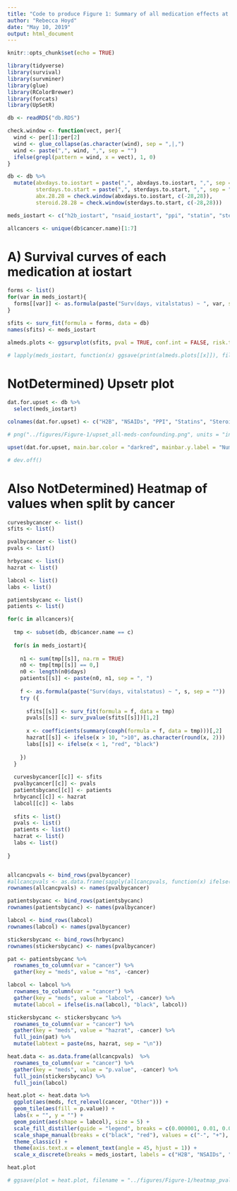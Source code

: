 ```yaml
---
title: "Code to produce Figure 1: Summary of all medication effects at iostart"
author: "Rebecca Hoyd"
date: "May 10, 2019"
output: html_document
---
```


```r
knitr::opts_chunk$set(echo = TRUE)

library(tidyverse)
library(survival)
library(survminer)
library(glue)
library(RColorBrewer)
library(forcats)
library(UpSetR)
```

```r
db <- readRDS("db.RDS")
```

```r
check.window <- function(vect, per){
  wind <- per[1]:per[2]
  wind <- glue_collapse(as.character(wind), sep = ",|,")
  wind <- paste(",", wind, ",", sep = "")
  ifelse(grepl(pattern = wind, x = vect), 1, 0)
}

db <- db %>%
  mutate(abxdays.to.iostart = paste(",", abxdays.to.iostart, ",", sep = ""),
         sterdays.to.start = paste(",", sterdays.to.start, ",", sep = ""),
         abx.28.28 = check.window(abxdays.to.iostart, c(-28,28)),
         steroid.28.28 = check.window(sterdays.to.start, c(-28,28)))
```


```r
meds_iostart <- c("h2b_iostart", "nsaid_iostart", "ppi", "statin", "steroid.28.28", "abx.28.28")

allcancers <- unique(db$cancer.name)[1:7]
```

# A) Survival curves of each medication at iostart

```r
forms <- list()
for(var in meds_iostart){
  forms[[var]] <- as.formula(paste("Surv(days, vitalstatus) ~ ", var, sep = ""))
}

sfits <- surv_fit(formula = forms, data = db)
names(sfits) <- meds_iostart

almeds.plots <- ggsurvplot(sfits, pval = TRUE, conf.int = FALSE, risk.table = TRUE,title = "", legend.title = "", legend.labs = list(c("Not prescribed", "Prescribed")), ylab = "", xlab = "Days", palette = c("slateblue2", "lightsalmon2"), fontsize = 6, font.legend = list(size = 12))
```

```r
# lapply(meds_iostart, function(x) ggsave(print(almeds.plots[[x]]), filename = paste("../figures/Figure-1/surv-curve_", x, ".png", sep = ""), device = "png"))
```

# NotDetermined) Upsetr plot

```r
dat.for.upset <- db %>%
  select(meds_iostart)

colnames(dat.for.upset) <- c("H2B", "NSAIDs", "PPI", "Statins", "Steroids", "Antibiotics")
```

```r
# png("../figures/Figure-1/upset_all-meds-confounding.png", units = "in", height = 5, width = 8, res = 600)

upset(dat.for.upset, main.bar.color = "darkred", mainbar.y.label = "Number of Patients", matrix.color = "dark blue", sets.x.label = "")

# dev.off()
```


# Also NotDetermined) Heatmap of values when split by cancer

```r
curvesbycancer <- list()
sfits <- list()

pvalbycancer <- list()
pvals <- list()

hrbycanc <- list()
hazrat <- list()

labcol <- list()
labs <- list()

patientsbycanc <- list()
patients <- list()

for(c in allcancers){
  
  tmp <- subset(db, db$cancer.name == c)
  
  for(s in meds_iostart){
    
    n1 <- sum(tmp[[s]], na.rm = TRUE)
    n0 <- tmp[tmp[[s]] == 0,]
    n0 <- length(n0$days)
    patients[[s]] <- paste(n0, n1, sep = ", ")
    
    f <- as.formula(paste("Surv(days, vitalstatus) ~ ", s, sep = ""))
    try ({
      
      sfits[[s]] <- surv_fit(formula = f, data = tmp)
      pvals[[s]] <- surv_pvalue(sfits[[s]])[1,2]
      
      x <- coefficients(summary(coxph(formula = f, data = tmp)))[,2]
      hazrat[[s]] <- ifelse(x > 10, ">10", as.character(round(x, 2)))
      labs[[s]] <- ifelse(x < 1, "red", "black")
      
    })
  }
  
  curvesbycancer[[c]] <- sfits
  pvalbycancer[[c]] <- pvals
  patientsbycanc[[c]] <- patients
  hrbycanc[[c]] <- hazrat
  labcol[[c]] <- labs
  
  sfits <- list()
  pvals <- list()
  patients <- list()
  hazrat <- list()
  labs <- list()
  
}


allcancpvals <- bind_rows(pvalbycancer)
#allcancpvals <- as.data.frame(sapply(allcancpvals, function(x) ifelse(is.na(x), 10, x)))
rownames(allcancpvals) <- names(pvalbycancer)

patientsbycanc <- bind_rows(patientsbycanc)
rownames(patientsbycanc) <- names(pvalbycancer)

labcol <- bind_rows(labcol) 
rownames(labcol) <- names(pvalbycancer)

stickersbycanc <- bind_rows(hrbycanc)
rownames(stickersbycanc) <- names(pvalbycancer)
```

```r
pat <- patientsbycanc %>%
  rownames_to_column(var = "cancer") %>%
  gather(key = "meds", value = "ns", -cancer)

labcol <- labcol %>%
  rownames_to_column(var = "cancer") %>%
  gather(key = "meds", value = "labcol", -cancer) %>%
  mutate(labcol = ifelse(is.na(labcol), "black", labcol))

stickersbycanc <- stickersbycanc %>%
  rownames_to_column(var = "cancer") %>%
  gather(key = "meds", value = "hazrat", -cancer) %>%
  full_join(pat) %>%
  mutate(labtext = paste(ns, hazrat, sep = "\n"))

heat.data <- as.data.frame(allcancpvals)  %>%
  rownames_to_column(var = "cancer") %>%
  gather(key = "meds", value = "p.value", -cancer) %>%
  full_join(stickersbycanc) %>%
  full_join(labcol)
```

```r
heat.plot <- heat.data %>%
  ggplot(aes(meds, fct_relevel(cancer, "Other"))) +
  geom_tile(aes(fill = p.value)) +
  labs(x = "", y = "") +
  geom_point(aes(shape = labcol), size = 5) +
  scale_fill_distiller(guide = "legend", breaks = c(0.000001, 0.01, 0.02, 0.03, 0.04, 0.05, 0.1, 0.2, 0.5, 1), limits = c(0, 1), values = c(0.000001, 0.01, 0.02, 0.03, 0.04, 0.05, 0.1, 0.2, 0.5, 1), type = "div", palette = "RdBu", direction = 1, labels = c("<0.01", "0.01", "0.02","0.03", "0.04","0.05","0.1", "0.2", "0.5", "1")) +
  scale_shape_manual(breaks = c("black", "red"), values = c("-", "+"), labels = c("Negative effect on OS", "Positive effect on OS"), name = "Direction") +
  theme_classic() +
  theme(axis.text.x = element_text(angle = 45, hjust = 1)) +
  scale_x_discrete(breaks = meds_iostart, labels = c("H2B", "NSAIDs", "PPI", "Statins", "Steroids", "Antibiotics"))

heat.plot
```

```r
# ggsave(plot = heat.plot, filename = "../figures/Figure-1/heatmap_pvalues-by-cancer.png", width = 5, height = 7, device = "png")
```